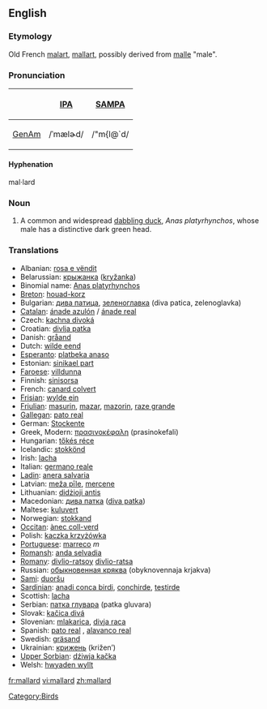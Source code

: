 {{wikipedia}}
==English==

===Etymology===
Old French [[malart]], [[mallart]], possibly derived from [[malle]] "male".

===Pronunciation===
{| border=1 cellpadding=5
! !! [[w:IPA|IPA]] !! [[w:SAMPA|SAMPA]]
|-
! [[GenAm]]
| /ˈmælɚd/ || /"m{l@`d/
|}

==== Hyphenation ====
mal·lard

=== Noun ===
{{en-noun-reg}}

# A common and widespread [[dabbling duck]], ''Anas platyrhynchos'', whose male has a distinctive dark green head.

===Translations===
*Albanian: [[rosa e vëndit]]
*Belarussian: [[крыжанка]] ([[kryžanka]])
*Binomial name: [[Anas platyrhynchos]] 
*[[Breton]]: [[houad-korz]]
*Bulgarian: [[дива патица]], [[зеленоглавка]] (diva patica, zelenoglavka)
*[[Catalan]]: [[ánade azulón]] / [[ánade real]]
*Czech: [[kachna divoká]]
*Croatian: [[divlja patka]]
*Danish: [[gråand]]
*Dutch: [[wilde eend]] {{f}}
*[[Esperanto]]: [[platbeka anaso]]
*Estonian: [[sinikael part]]
*[[Faroese]]: [[villdunna]]
*Finnish: [[sinisorsa]]
*French: [[canard colvert]] {{m}}
*[[Frisian]]: [[wylde ein]]
*[[Friulian]]: [[masurin]], [[mazar]], [[mazorin]], [[raze grande]]
*[[Gallegan]]: [[pato real]]
*German: [[Stockente]] {{f}}
*Greek, Modern: [[πρασινοκέφαλη]] (prasinokefali)
*Hungarian: [[tőkés réce]]
*Icelandic: [[stokkönd]]
*Irish: [[lacha]]
*Italian: [[germano reale]] {{m}}
*[[Ladin]]: [[anera salvaria]]
*Latvian: [[meža pīle]], [[mercene]]
*Lithuanian: [[didżioji antis]]
*Macedonian: [[дива патка]] ([[diva patka]])
*Maltese: [[kuluvert]]
*Norwegian: [[stokkand]]
*[[Occitan]]: [[ànec coll-verd]]
*Polish: [[kaczka krzyżówka]]
*[[Portuguese]]: [[marreco]] ''m''
*[[Romansh]]: [[anda selvadia]]
*[[Romany]]: [[divlio-ratsoy]] {{m}} [[divlio-ratsa]] {{f}}
*Russian: [[обыкновенная кряква]] (obyknovennaja krjakva) 
*[[Sami]]: [[duoršu]]
*[[Sardinian]]: [[anadi conca birdi]], [[conchirde]], [[testirde]]
*Scottish: [[lacha]]
*Serbian: [[патка глувара]] (patka gluvara)
*Slovak: [[kačica divá]]
*Slovenian: [[mlakarica]], [[divja raca]]
*Spanish: [[pato real]] {{m}}, [[alavanco real]] {{m}}
*Swedish: [[gräsand]] {{c}}
*Ukrainian: [[крижень]] (križen’)
*[[Upper Sorbian]]: [[dźiwja kačka]]
*Welsh: [[hwyaden wyllt]]

[[Category:Birds]]

[[fr:mallard]]
[[vi:mallard]]
[[zh:mallard]]